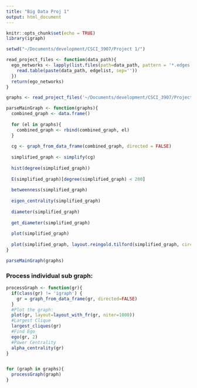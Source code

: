 ```yaml
---
title: "Big Data Proj 1"
output: html_document
---
```


```r
knitr::opts_chunk$set(echo = TRUE)
library(igraph)
```

```r
setwd("~/Documents/development/CSCI_3907/Project 1/")

read_project_files <- function(data_path){
  ego_networks <- lapply(list.files(path=data_path, pattern = '*.edges'), function(edgelist){
    read.table(paste(data_path, edgelist, sep=''))
  })
  return(ego_networks)
}

graphs <- read_project_files('~/Documents/development/CSCI_3907/Project 1/data/facebook/')

```

```r
parseMainGraph <- function(graphs){
  combined_graph <- data.frame()
  
  for (el in graphs){
    combined_graph <- rbind(combined_graph, el)
  }
  
  cg <- graph_from_data_frame(combined_graph, directed = FALSE)
  
  simplified_graph <- simplify(cg)
  
  hist(degree(simplified_graph))
  
  E(simplified_graph)[degree(simplified_graph) < 200]
  
  betweenness(simplified_graph)
  
  eigen_centrality(simplified_graph)
  
  diameter(simplified_graph)
  
  get_diameter(simplified_graph)
  
  plot(simplified_graph)
  
  plot(simplified_graph, layout.reingold.tilford(simplified_graph, circular=T)) 
}

parseMainGraph(graphs)
```

### Process individual sub graph:
```r
processGraph <- function(gr){
  if(class(gr) != 'igraph') {
    gr = graph_from_data_frame(gr, directed=FALSE)
  }
  #Plot the graph:
  plot(gr, layout=layout_with_fr(gr, niter=1000))
  #Largest Clique
  largest_cliques(gr)
  #Find Ego
  ego(gr, 2)
  #Power Centrality
  alpha_centrality(gr)
}


for (graph in graphs){
  processGraph(graph)
}
```